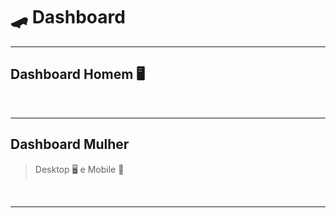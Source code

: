 
<Meta title="Foundations/Illustrations/🛹 Dashboard" />

# 🛹 Dashboard

---

## Dashboard Homem 🖥️

<Image src={Man} alt="" />
<Image src={ManMobile} alt="" />

---

## Dashboard Mulher

> Desktop 🖥️ e Mobile 📱

<div className={'flex gap-spacing-xl'}>

<Image src={WomanCard} alt="" />
<Image src={WomanMobile} alt="" />

</div>

---
